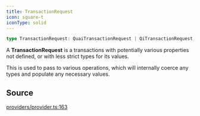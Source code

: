 ```yaml
---
title: TransactionRequest
icon: square-t
iconType: solid
---
```


```ts
type TransactionRequest: QuaiTransactionRequest | QiTransactionRequest;
```

A **TransactionRequest** is a transactions with potentially various properties not defined, or with less strict types
for its values.

This is used to pass to various operations, which will internally coerce any types and populate any necessary values.

## Source

[providers/provider.ts:163](https://github.com/dominant-strategies/quais.js/blob/c917e0989e665998ec2ac2eca2d080b032686e60/src/providers/provider.ts#L163)
